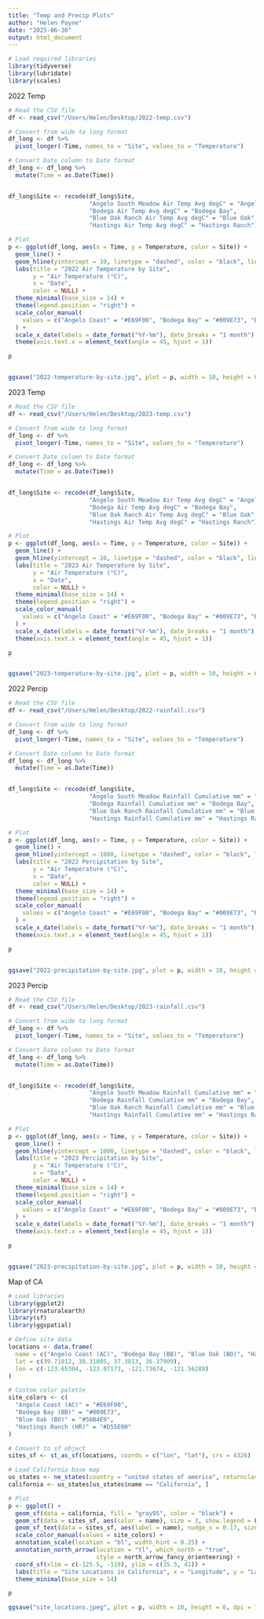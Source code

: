 ```yaml
---
title: "Temp and Precip Plots"
author: "Helen Payne"
date: "2025-06-30"
output: html_document
---
```


```r
# Load required libraries
library(tidyverse)
library(lubridate)
library(scales)
```


2022 Temp
```r
# Read the CSV file
df <- read_csv("/Users/Helen/Desktop/2022-temp.csv")

# Convert from wide to long format
df_long <- df %>%
  pivot_longer(-Time, names_to = "Site", values_to = "Temperature")

# Convert Date column to Date format
df_long <- df_long %>%
  mutate(Time = as.Date(Time))


df_long$Site <- recode(df_long$Site,
                       "Angelo South Meadow Air Temp Avg degC" = "Angelo Coast",
                       "Bodega Air Temp Avg degC" = "Bodega Bay",
                       "Blue Oak Ranch Air Temp Avg degC" = "Blue Oak",
                       "Hastings Air Temp Avg degC" = "Hastings Ranch")

# Plot
p <- ggplot(df_long, aes(x = Time, y = Temperature, color = Site)) +
  geom_line() +
  geom_hline(yintercept = 10, linetype = "dashed", color = "black", linewidth = 0.5) +
  labs(title = "2022 Air Temperature by Site",
       y = "Air Temperature (°C)",
       x = "Date",
       color = NULL) +
  theme_minimal(base_size = 14) +
  theme(legend.position = "right") +  
  scale_color_manual(
    values = c("Angelo Coast" = "#E69F00", "Bodega Bay" = "#009E73", "Blue Oak" = "#56B4E9", "Hastings Ranch" = "#D55E00")
  ) +
  scale_x_date(labels = date_format("%Y-%m"), date_breaks = "1 month") +
  theme(axis.text.x = element_text(angle = 45, hjust = 1))

p


ggsave("2022-temperature-by-site.jpg", plot = p, width = 10, height = 6, dpi = 1000)
```


2023 Temp
```r
# Read the CSV file
df <- read_csv("/Users/Helen/Desktop/2023-temp.csv")

# Convert from wide to long format
df_long <- df %>%
  pivot_longer(-Time, names_to = "Site", values_to = "Temperature")

# Convert Date column to Date format
df_long <- df_long %>%
  mutate(Time = as.Date(Time))


df_long$Site <- recode(df_long$Site,
                       "Angelo South Meadow Air Temp Avg degC" = "Angelo Coast",
                       "Bodega Air Temp Avg degC" = "Bodega Bay",
                       "Blue Oak Ranch Air Temp Avg degC" = "Blue Oak",
                       "Hastings Air Temp Avg degC" = "Hastings Ranch")

# Plot
p <- ggplot(df_long, aes(x = Time, y = Temperature, color = Site)) +
  geom_line() +
  geom_hline(yintercept = 10, linetype = "dashed", color = "black", linewidth = .5) +
  labs(title = "2023 Air Temperature by Site",
       y = "Air Temperature (°C)",
       x = "Date",
       color = NULL) +
  theme_minimal(base_size = 14) +
  theme(legend.position = "right") +  
  scale_color_manual(
    values = c("Angelo Coast" = "#E69F00", "Bodega Bay" = "#009E73", "Blue Oak" = "#56B4E9", "Hastings Ranch" = "#D55E00")
  ) +
  scale_x_date(labels = date_format("%Y-%m"), date_breaks = "1 month") +
  theme(axis.text.x = element_text(angle = 45, hjust = 1))

p


ggsave("2023-temperature-by-site.jpg", plot = p, width = 10, height = 6, dpi = 1000)
```

2022 Percip
```r
# Read the CSV file
df <- read_csv("/Users/Helen/Desktop/2022-rainfall.csv")

# Convert from wide to long format
df_long <- df %>%
  pivot_longer(-Time, names_to = "Site", values_to = "Temperature")

# Convert Date column to Date format
df_long <- df_long %>%
  mutate(Time = as.Date(Time))


df_long$Site <- recode(df_long$Site,
                       "Angelo South Meadow Rainfall Cumulative mm" = "Angelo Coast",
                       "Bodega Rainfall Cumulative mm" = "Bodega Bay",
                       "Blue Oak Ranch Rainfall Cumulative mm" = "Blue Oak",
                       "Hastings Rainfall Cumulative mm" = "Hastings Ranch")

# Plot
p <- ggplot(df_long, aes(x = Time, y = Temperature, color = Site)) +
  geom_line() +
  geom_hline(yintercept = 1000, linetype = "dashed", color = "black", linewidth = .5) +
  labs(title = "2022 Percipitation by Site",
       y = "Air Temperature (°C)",
       x = "Date",
       color = NULL) +
  theme_minimal(base_size = 14) +
  theme(legend.position = "right") +  
  scale_color_manual(
    values = c("Angelo Coast" = "#E69F00", "Bodega Bay" = "#009E73", "Blue Oak" = "#56B4E9", "Hastings Ranch" = "#D55E00")
  ) +
  scale_x_date(labels = date_format("%Y-%m"), date_breaks = "1 month") +
  theme(axis.text.x = element_text(angle = 45, hjust = 1))

p


ggsave("2022-precipitation-by-site.jpg", plot = p, width = 10, height = 6, dpi = 1000)
```

2023 Percip
```r
# Read the CSV file
df <- read_csv("/Users/Helen/Desktop/2023-rainfall.csv")

# Convert from wide to long format
df_long <- df %>%
  pivot_longer(-Time, names_to = "Site", values_to = "Temperature")

# Convert Date column to Date format
df_long <- df_long %>%
  mutate(Time = as.Date(Time))


df_long$Site <- recode(df_long$Site,
                       "Angelo South Meadow Rainfall Cumulative mm" = "Angelo Coast",
                       "Bodega Rainfall Cumulative mm" = "Bodega Bay",
                       "Blue Oak Ranch Rainfall Cumulative mm" = "Blue Oak",
                       "Hastings Rainfall Cumulative mm" = "Hastings Ranch")

# Plot
p <- ggplot(df_long, aes(x = Time, y = Temperature, color = Site)) +
  geom_line() +
  geom_hline(yintercept = 1000, linetype = "dashed", color = "black", linewidth = .5) +
  labs(title = "2023 Percipitation by Site",
       y = "Air Temperature (°C)",
       x = "Date",
       color = NULL) +
  theme_minimal(base_size = 14) +
  theme(legend.position = "right") +  
  scale_color_manual(
    values = c("Angelo Coast" = "#E69F00", "Bodega Bay" = "#009E73", "Blue Oak" = "#56B4E9", "Hastings Ranch" = "#D55E00")
  ) +
  scale_x_date(labels = date_format("%Y-%m"), date_breaks = "1 month") +
  theme(axis.text.x = element_text(angle = 45, hjust = 1))

p


ggsave("2023-precipitation-by-site.jpg", plot = p, width = 10, height = 6, dpi = 1000)
```

Map of CA
```r
# Load libraries
library(ggplot2)
library(rnaturalearth)
library(sf)
library(ggspatial)

# Define site data
locations <- data.frame(
  name = c("Angelo Coast (AC)", "Bodega Bay (BB)", "Blue Oak (BO)", "Hastings Ranch (HR)"),
  lat = c(39.71812, 38.31805, 37.3813, 36.37909),
  lon = c(-123.65304, -123.07173, -121.73674, -121.56288)
)

# Custom color palette
site_colors <- c(
  "Angelo Coast (AC)" = "#E69F00",
  "Bodega Bay (BB)" = "#009E73",
  "Blue Oak (BO)" = "#56B4E9",
  "Hastings Ranch (HR)" = "#D55E00"
)

# Convert to sf object
sites_sf <- st_as_sf(locations, coords = c("lon", "lat"), crs = 4326)

# Load California base map
us_states <- ne_states(country = "united states of america", returnclass = "sf")
california <- us_states[us_states$name == "California", ]

# Plot
p <- ggplot() +
  geom_sf(data = california, fill = "gray95", color = "black") +
  geom_sf(data = sites_sf, aes(color = name), size = 3, show.legend = FALSE) +
  geom_sf_text(data = sites_sf, aes(label = name), nudge_x = 0.17, size = 4, hjust = 0) +
  scale_color_manual(values = site_colors) +
  annotation_scale(location = "bl", width_hint = 0.25) +
  annotation_north_arrow(location = "tl", which_north = "true", 
                         style = north_arrow_fancy_orienteering) +
  coord_sf(xlim = c(-125.5, -119), ylim = c(35.5, 41)) +
  labs(title = "Site Locations in California", x = "Longitude", y = "Latitude") +
  theme_minimal(base_size = 14)

p

ggsave("site_locations.jpeg", plot = p, width = 10, height = 6, dpi = 700)

```

